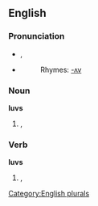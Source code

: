 ==English==

===Pronunciation===
* {{IPA|/lʌvz/}}, {{SAMPA|/lVv/}}
* {{audio|en-us-love.ogg|Audio (US)}}
*: Rhymes: [[Rhymes:English:-ʌv|-ʌv]]

===Noun===
'''luvs'''

# {{alternative spelling of|luvz|nodot=t}}, {{plural of |[[luv]]|nocap=t}}

===Verb===
'''luvs'''

# {{alternative spelling of|luvz|nodot=t}}, {{third-person singular of|[[luv]]|nocap=t}}

[[Category:English plurals]]